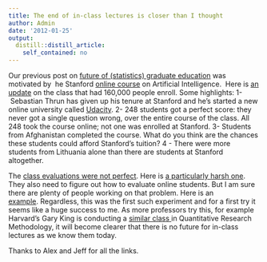 ```yaml
---
title: The end of in-class lectures is closer than I thought
author: Admin
date: '2012-01-25'
output:
  distill::distill_article:
    self_contained: no
---
```


Our previous post on <a href="http://simplystatistics.tumblr.com/post/10764298034/the-future-of-graduate-education" target="_blank">future of (statistics) graduate education</a> was motivated by  he Stanford <a href="http://www.nytimes.com/2011/08/16/science/16stanford.html?_r=1" target="_blank">online course</a> on Artificial Intelligence.  Here is <a href="http://blogs.reuters.com/felix-salmon/2012/01/23/udacity-and-the-future-of-online-universities/" target="_blank">an update</a> on the class that had 160,000 people enroll. Some highlights: 1- Sebastian Thrun has given up his tenure at Stanford and he’s started a new online university called <a href="http://www.udacity.com/" target="_blank">Udacity</a>. 2- 248 students got a perfect score: they never got a single question wrong, over the entire course of the class. All 248 took the course online; not one was enrolled at Stanford. 3- Students from Afghanistan completed the course. What do you think are the chances these students could afford Stanford&#8217;s tuition? 4 - There were more students from Lithuania alone than there are students at Stanford altogether.

The <a href="http://programming-puzzler.blogspot.com/2011/11/review-of-2011-free-stanford-online.html" target="_blank">class evaluations were not perfect</a>. Here is <a href="http://pennyhacks.com/2011/12/28/stanford-free-classes-a-review-from-a-stanford-student/" target="_blank">a particularly harsh one</a>. They also need to figure out how to evaluate online students. But I am sure there are plenty of people working on that problem. Here is an <a href="http://chronicle.com/article/MIT-Mints-a-Valuable-New-Form/130410/?sid=at" target="_blank">example</a>. Regardless, this was the first such experiment and for a first try it seems like a huge success to me. As more professors try this, for example Harvard&#8217;s Gary King is conducting a <a href="http://projects.iq.harvard.edu/gov2001" target="_blank">similar class </a>in Quantitative Research Methodology, it will become clearer that there is no future for in-class lectures as we know them today.

Thanks to Alex and Jeff for all the links. 
